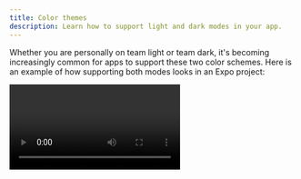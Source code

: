```yaml
---
title: Color themes
description: Learn how to support light and dark modes in your app.
---
```



Whether you are personally on team light or team dark, it's becoming increasingly common for apps to support these two color schemes. Here is an example of how supporting both modes looks in an Expo project:

<Video file="guides/color-schemes.mp4" spaceAfter={30} />

## Configuration

Projects require additional configuration to support switching between light and dark modes for Android and iOS. However, no additional configuration is required for the web.

You can configure the supported appearance styles in **app.json** with the [`userInterfaceStyle`](/versions/latest/config/app/#userinterfacestyle) property. You can also configure specific platforms to support different appearance styles by setting either [`android.userInterfaceStyle`](/versions/latest/config/app/#userinterfacestyle-2) or [`ios.userInterfaceStyle`](/versions/latest/config/app/#userinterfacestyle-1) to the preferred value.

The available options are `automatic` (follow system appearance settings and notify about any change user makes), `light` (restrict the app to support light theme only), and `dark` (restrict the app to support dark theme only). The app will default to the light style if this property is absent. Here is an example configuration:

```json app.json
{
  "expo": {
    "userInterfaceStyle": "automatic"
  }
}
```

In development builds, you'll need to install the native package [`expo-system-ui`](/versions/latest/sdk/system-ui/#installation). Otherwise, the `userInterfaceStyle` property is ignored. You can also use following command to check if the project is misconfigured:

<Terminal cmd={['npx expo config --type introspect']} />

If the project is misconfigured, you'll see a warning as shown below:

<Terminal
  cmd={[
    '» android: userInterfaceStyle: Install expo-system-ui in your project to enable this feature.',
  ]}
/>

<Collapsible summary="Using bare workflow?">

### Android

> Appearance locking requires `react-native@0.63.3` to work correctly.

Ensure that the `uiMode` flag is present on your `MainActivity` (and any other activities where this behavior is desired) in **AndroidManifest.xml**:

```xml
<activity
...
android:configChanges="keyboard|keyboardHidden|orientation|screenSize|uiMode">
```

Implement the `onConfigurationChanged` method in **MainActivity.java** (`react-native@0.63.3` don't need this):

```java
import android.content.Intent; // <--- import
import android.content.res.Configuration; // <--- import
public class MainActivity extends ReactActivity {
  ......
  @Override
  public void onConfigurationChanged(Configuration newConfig) {
    super.onConfigurationChanged(newConfig);
    Intent intent = new Intent("onConfigurationChanged");
    intent.putExtra("newConfig", newConfig);
    sendBroadcast(intent);
  }
  ......
}
```

### iOS

You can configure supported styles with the [UIUserInterfaceStyle](https://developer.apple.com/documentation/bundleresources/information_property_list/uiuserinterfacestyle) key in your app **Info.plist**. Use `Automatic` to support both light and dark modes.

</Collapsible>

## Detect the color scheme

To detect the color scheme in your project, use `Appearance` and/or `useColorScheme` from `react-native`:

```js App.js
import { Appearance, useColorScheme } from 'react-native';
```

Then, you can use `useColorScheme()` hook as shown below:

```js App.js
function MyComponent() {
  let colorScheme = useColorScheme();

  if (colorScheme === 'dark') {
    // render some dark thing
  } else {
    // render some light thing
  }
}
```

In some cases, you will find it helpful to get the current color scheme imperatively with [`Appearance.getColorScheme()` and/or listen to changes with `Appearance.addChangeListener`](https://reactnative.dev/docs/appearance).

## Minimal example

> Don't forget to configure your project to support the automatic color scheme as described above in [Configuration](#configuration).

> [Snack](https://snack.expo.dev) is locked to light mode.

<SnackInline label="useColorScheme example" dependencies={['expo-status-bar']}>

```jsx
import React from 'react';
import { Text, StyleSheet, View, useColorScheme } from 'react-native';
import { StatusBar } from 'expo-status-bar'; // automatically switches bar style based on theme!

export default function App() {
  const colorScheme = useColorScheme();

  const themeTextStyle = colorScheme === 'light' ? styles.lightThemeText : styles.darkThemeText;
  const themeContainerStyle =
    colorScheme === 'light' ? styles.lightContainer : styles.darkContainer;

  return (
    <View style={[styles.container, themeContainerStyle]}>
      <Text style={[styles.text, themeTextStyle]}>Color scheme: {colorScheme}</Text>
      <StatusBar />
    </View>
  );
}

const styles = StyleSheet.create({
  container: {
    flex: 1,
    alignItems: 'center',
    justifyContent: 'center',
  },
  lightContainer: {
    backgroundColor: '#d0d0c0',
  },
  darkContainer: {
    backgroundColor: '#242c40',
  },
  lightThemeText: {
    color: '#242c40',
  },
  darkThemeText: {
    color: '#d0d0c0',
  },
});
```

</SnackInline>

## Tips

While you're developing your project, you can change your simulator's or device's appearance by using the following shortcuts:

- If working with an iOS emulator locally, you can use the <kbd>Cmd ⌘</kbd> + <kbd>Shift</kbd> + <kbd>a</kbd> shortcut to toggle between light and dark modes.
- If using an Android Emulator, you can run `adb shell "cmd uimode night yes"` to enable dark mode, and `adb shell "cmd uimode night no"` to disable dark mode.
- If using a real device or an Android Emulator, you can toggle the system dark mode setting in the device's settings.

## Next step

<BoxLink
  title="Animation"
  description="Learn more about integrating the react-native-reanimated library to create animations in your app."
  href="/home/develop/user-interface/animation"
/>
